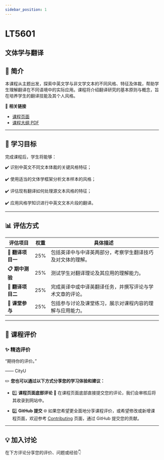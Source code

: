 ```yaml
---
sidebar_position: 1
---
```


# LT5601
## 文体学与翻译

## **📘 简介**
本课程从主题出发，探索中英文学与非文学文本的不同风格、特征及体裁，帮助学生理解翻译在不同语境中的实际应用。课程将介绍翻译研究的基本原则与概念，旨在培养学生的翻译技能及其个人风格。

🔗 **相关链接**
- [课程页面](https://www.cityu.edu.hk/catalogue/pg/202425/course/LT5601.htm)
- [课程大纲 PDF](https://www.cityu.edu.hk/catalogue/pg/202425/course/LT5601.pdf)

---

## **🎯 学习目标**

完成课程后，学生将能够：

✔️ 识别中英文不同文本体裁的关键风格特征；

✔️ 使用适当的文体学框架分析文本样本的风格；

✔️ 评估现有翻译如何处理源文本风格的特征；

✔️ 应用风格学知识进行中英文文本片段的翻译。

---

## **📊 评估方式**

| **评估项目**              | **权重** | **具体描述**                                                                                     |
|--------------------------|---------|-----------------------------------------------------------------------------------------------|
| **📖 翻译项目一**          | 25%     | 包括英译中与中译英两部分，考察学生翻译技巧及对文体的理解。                                                |
| **📋 期中测验**            | 25%     | 测试学生对翻译理论及其应用的理解能力。                                                             |
| **📄 翻译项目二**          | 25%     | 完成英译中或中译英翻译任务，并撰写评论与学术文章的评论。                                                 |
| **💬 课堂参与**            | 25%     | 包括参与讨论及课堂练习，展示对课程内容的理解与应用能力。                                                |

---

## **💬 课程评价**

### ✨ **精选评价**
<div className={commentStyles.commentBox}>
    <p className={commentStyles.commentText}>
        “期待你的评价。”
    </p>
    <p className={commentStyles.commentAuthor}>—— CityU</p>
</div>

✏️ **您也可以通过以下方式分享您的学习体验和建议：**

- 1️⃣ **课程页面底部评论**
💬 在课程页面底部直接提交您的评论，我们会审核后将其收录到网站中。

- 2️⃣ **GitHub 提交**
🌐 如果您希望更全面地分享课程评价，或希望修改或新增课程页面，欢迎参考 [Contributing](https://penjc.github.io/cityU-navigator/contributing) 页面，通过 GitHub 提交您的贡献。

---

## **💡 加入讨论**

在下方评论分享您的评价、问题或经验👇
<Utterances />
